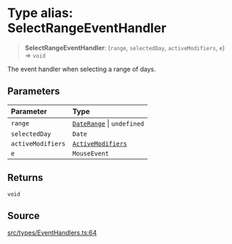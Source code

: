# Type alias: SelectRangeEventHandler

> **SelectRangeEventHandler**: (`range`, `selectedDay`, `activeModifiers`, `e`) => `void`

The event handler when selecting a range of days.

## Parameters

| Parameter | Type |
| :------ | :------ |
| `range` | [`DateRange`](/api/latest/type-aliases/DateRange.mdx) \| `undefined` |
| `selectedDay` | `Date` |
| `activeModifiers` | [`ActiveModifiers`](/api/latest/type-aliases/ActiveModifiers.mdx) |
| `e` | `MouseEvent` |

## Returns

`void`

## Source

[src/types/EventHandlers.ts:64](https://github.com/gpbl/react-day-picker/blob/86f49ff11/src/types/EventHandlers.ts#L64)
